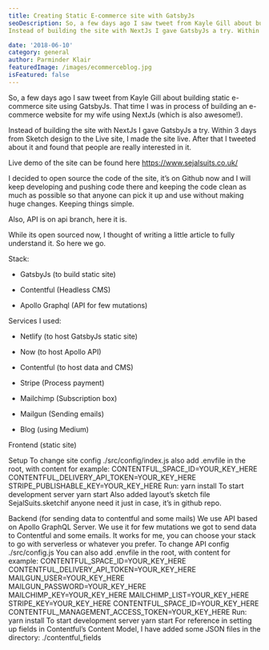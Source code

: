 ```yaml
---
title: Creating Static E-commerce site with GatsbyJs
seoDescription: So, a few days ago I saw tweet from Kayle Gill about building static e-commerce site using GatsbyJs. That time I was in process of building an e-commerce website for my wife using NextJs (which is also awesome!).
Instead of building the site with NextJs I gave GatsbyJs a try. Within 3 days from Sketch design to the Live site, I made the site live. After that I tweeted about it and found that people are really interested in it.

date: '2018-06-10'
category: general
author: Parminder Klair
featuredImage: /images/ecommerceblog.jpg
isFeatured: false
---
```


So, a few days ago I saw tweet from Kayle Gill about building static e-commerce site using GatsbyJs. That time I was in process of building an e-commerce website for my wife using NextJs (which is also awesome!).

Instead of building the site with NextJs I gave GatsbyJs a try. Within 3 days from Sketch design to the Live site, I made the site live. After that I tweeted about it and found that people are really interested in it.

Live demo of the site can be found here https://www.sejalsuits.co.uk/

I decided to open source the code of the site, it’s on Github now and I will keep developing and pushing code there and keeping the code clean as much as possible so that anyone can pick it up and use without making huge changes. Keeping things simple.

Also, API is on api branch, here it is.

While its open sourced now, I thought of writing a little article to fully understand it. So here we go.

Stack:

- GatsbyJs (to build static site)

- Contentful (Headless CMS)

- Apollo Graphql (API for few mutations)

Services I used:

- Netlify (to host GatsbyJs static site)

- Now (to host Apollo API)

- Contentful (to host data and CMS)

- Stripe (Process payment)

- Mailchimp (Subscription box)

- Mailgun (Sending emails)

- Blog (using Medium)

Frontend (static site)

Setup
To change site config ./src/config/index.js
also add .envfile in the root, with content for example:
CONTENTFUL_SPACE_ID=YOUR_KEY_HERE
CONTENTFUL_DELIVERY_API_TOKEN=YOUR_KEY_HERE
STRIPE_PUBLISHABLE_KEY=YOUR_KEY_HERE
Run:
yarn install
To start development server
yarn start
Also added layout’s sketch file SejalSuits.sketchif anyone need it just in case, it’s in github repo.

Backend (for sending data to contentful and some mails)
We use API based on Apollo GraphQL Server. We use it for few mutations we got to send data to Contentful and some emails. It works for me, you can choose your stack to go with serverless or whatever you prefer.
To change API config ./src/config.js
You can also add .envfile in the root, with content for example:
CONTENTFUL_SPACE_ID=YOUR_KEY_HERE
CONTENTFUL_DELIVERY_API_TOKEN=YOUR_KEY_HERE
MAILGUN_USER=YOUR_KEY_HERE
MAILGUN_PASSWORD=YOUR_KEY_HERE
MAILCHIMP_KEY=YOUR_KEY_HERE
MAILCHIMP_LIST=YOUR_KEY_HERE
STRIPE_KEY=YOUR_KEY_HERE
CONTENTFUL_SPACE_ID=YOUR_KEY_HERE
CONTENTFUL_MANAGEMENT_ACCESS_TOKEN=YOUR_KEY_HERE
Run:
yarn install
To start development server
yarn start
For reference in setting up fields in Contentful’s Content Model, I have added some JSON files in the directory: ./contentful_fields

<!-- i am paragraph 2 [google](https://www.google.com) -->
